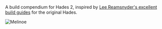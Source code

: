 A build compendium for Hades 2, inspired by [Lee Reamsnyder's excellent build guides](https://www.leereamsnyder.com/hades-build-guide) for the original Hades.

![Melinoe](../public/melinoe-splash.png)
